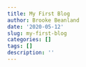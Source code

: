 ```yaml
---
title: My First Blog
author: Brooke Beanland
date: '2020-05-12'
slug: my-first-blog
categories: []
tags: []
description: ''
---
```

